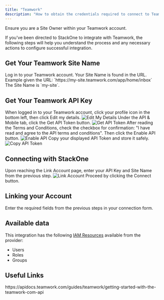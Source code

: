 ```yaml
---
title: "Teamwork"
description: "How to obtain the credentials required to connect to Teamwork."
---
```



<Warning>
  Ensure you are a Site Owner within your Teamwork account.
</Warning>

If you've been directed to StackOne to integrate with Teamwork, the following steps will help you understand the process and any necessary actions to configure successful integration.

## Get Your Teamwork Site Name

<Steps>
  <Step title="Find Your Site Name">
    Log in to your Teamwork account. Your Site Name is found in the URL.
    Example given the URL: `https://my-site.teamwork.com/app/home/inbox`
    The Site Name is `my-site`.
  </Step>
</Steps>

## Get Your Teamwork API Key

<Steps>
  <Step title="Edit My Details">
    When logged in to your Teamwork account, click your profile icon in the bottom left, then click Edit my details.
    <Frame>
      <img className='rounded-md' style={{ margin: '0 auto', border: '1px solid #efefef' }} alt="Edit My Details" src="/images/teamwork/image1.png" />
    </Frame>
  </Step>

  <Step title="Get API Token">
    Under the API & Mobile tab, click the Get API Token button.
    <Frame>
      <img className='rounded-md' style={{ margin: '0 auto', border: '1px solid #efefef' }} alt="Get API Token" src="/images/teamwork/image2.png" />
    </Frame>
  </Step>

  <Step title="Enable API">
    After reading the Terms and Conditions, check the checkbox for confirmation: "I have read and agree to the API terms and conditions". Then click the Enable API button.
    <Frame>
      <img className='rounded-md' style={{ margin: '0 auto', border: '1px solid #efefef' }} alt="Enable API" src="/images/teamwork/image3.png" />
    </Frame>
  </Step>

  <Step title="Copy API Token">
    Copy your displayed API Token and store it safely.
    <Frame>
      <img className='rounded-md' style={{ margin: '0 auto', border: '1px solid #efefef' }} alt="Copy API Token" src="/images/teamwork/image4.png" />
    </Frame>
  </Step>
</Steps>

## Connecting with StackOne

<Steps>
  <Step title="Enter API Key and Site Name">
    Upon reaching the Link Account page, enter your API Key and Site Name from the previous step.
    <Frame>
      <img className='rounded-md' style={{ margin: '0 auto', border: '1px solid #efefef' }} alt="Link Account" src="/images/teamwork/image5.png" />
    </Frame>
  </Step>

  <Step title="Connect">
    Proceed by clicking the Connect button.
  </Step>
</Steps>


## Linking your Account

Enter the required fields from the previous steps in your connection form.

<IntegrationFooter />


## Available data

This integration has the following [IAM Resources](https://docs.stackone.com/reference/iam_list_users) available from the provider:
<ul>
 <li>Users</li>
 <li>Roles</li>
 <li>Groups</li>
</ul>


## Useful Links
<Card title="API Reference" icon="link" href="https://apidocs.teamwork.com/guides/teamwork/getting-started-with-the-teamwork-com-api">
    https://apidocs.teamwork.com/guides/teamwork/getting-started-with-the-teamwork-com-api
</Card>

